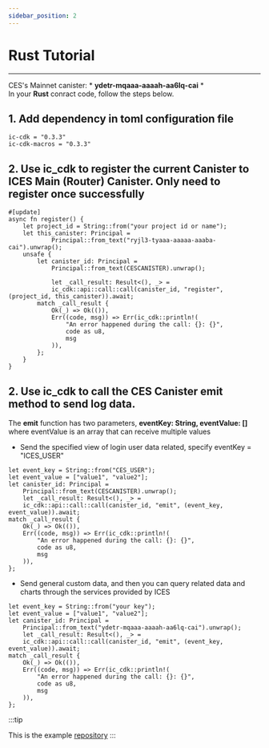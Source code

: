 ```yaml
---
sidebar_position: 2
---
```


# Rust Tutorial
------
CES's Mainnet canister: * **ydetr-mqaaa-aaaah-aa6lq-cai** *  
In your **Rust** conract code, follow the steps below.

## 1. Add dependency in toml configuration file

```
ic-cdk = "0.3.3"
ic-cdk-macros = "0.3.3"
```

## 2. Use ic_cdk to register the current Canister to ICES Main (Router) Canister. Only need to register once successfully

```
#[update]
async fn register() {
    let project_id = String::from("your project id or name");
    let this_canister: Principal =
            Principal::from_text("ryjl3-tyaaa-aaaaa-aaaba-cai").unwrap();
    unsafe {
        let canister_id: Principal =
            Principal::from_text(CESCANISTER).unwrap();

            let _call_result: Result<(), _> =
            ic_cdk::api::call::call(canister_id, "register", (project_id, this_canister)).await;
        match _call_result {
            Ok(_) => Ok(()),
            Err((code, msg)) => Err(ic_cdk::println!(
                "An error happened during the call: {}: {}",
                code as u8,
                msg
            )),
        };
    }
}
```

## 2. Use ic_cdk to call  the CES Canister emit method to send log data.
The **emit** function has two parameters, **eventKey: String, eventValue: []** where eventValue is an array that can receive multiple values

* Send the specified view of login user data related, specify eventKey = "ICES_USER"

```
let event_key = String::from("CES_USER");
let event_value = ["value1", "value2"];
let canister_id: Principal =
    Principal::from_text(CESCANISTER).unwrap();
    let _call_result: Result<(), _> =
    ic_cdk::api::call::call(canister_id, "emit", (event_key, event_value)).await;
match _call_result {
    Ok(_) => Ok(()),
    Err((code, msg)) => Err(ic_cdk::println!(
        "An error happened during the call: {}: {}",
        code as u8,
        msg
    )),
};

```

* Send general custom data, and then you can query related data and charts through the services provided by ICES

```
let event_key = String::from("your key");
let event_value = ["value1", "value2"];
let canister_id: Principal =
    Principal::from_text("ydetr-mqaaa-aaaah-aa6lq-cai").unwrap();
    let _call_result: Result<(), _> =
    ic_cdk::api::call::call(canister_id, "emit", (event_key, event_value)).await;
match _call_result {
    Ok(_) => Ok(()),
    Err((code, msg)) => Err(ic_cdk::println!(
        "An error happened during the call: {}: {}",
        code as u8,
        msg
    )),
};

```

:::tip

This is the example  [repository](https://github.com/icpfans-xyz/ices/tree/main/example)
:::
